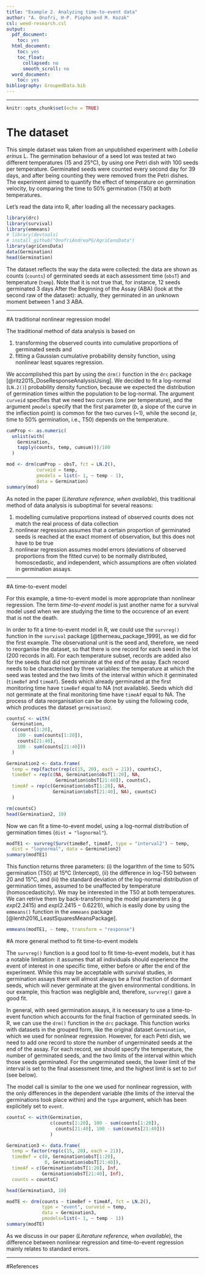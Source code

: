 ```yaml
---
title: "Example 2. Analyzing time-to-event data"
author: "A. Onofri, H-P. Piepho and M. Kozak"
csl: weed-research.csl
output:
  pdf_document:
    toc: yes
  html_document:
    toc: yes
    toc_float:
      collapsed: no
      smooth_scroll: no
  word_document:
    toc: yes
bibliography: GroupedData.bib
---
```



---
   
  

```r
knitr::opts_chunk$set(echo = TRUE)
```

# The dataset

This simple dataset was taken from an unpublished experiment with *Lobelia erinus* L. The germination behaviour of a seed lot was tested at two different temperatures (15 and 25&deg;C), by using one Petri dish with 100 seeds per temperature. Germinated seeds were counted every second day for 39 days, and after being counting they were removed from the Petri dishes. The experiment aimed to quantify the effect of temperature on germination velocity, by comparing the time to 50% germination (T50) at both temperatures.

Let's read the data into R, after loading all the necessary packages.

```r
library(drc)
library(survival)
library(emmeans)
# library(devtools)
# install_github("OnofriAndreaPG/AgriCensData")
library(agriCensData)
data(Germination)
head(Germination)
```

The dataset reflects the way the data were collected: the data are shown as counts (`counts`) of germinated seeds at each assessment time (`obsT`) and temperature (`temp`). Note that it is not true that, for instance, 12 seeds germinated 3 days After the Beginning of the Assay (ABA) (look at the second raw of the dataset): actually, they germinated in an unknown moment between 1 and 3 ABA.

---

#A traditional nonlinear regression model

The traditional method of data analysis is based on

1. transforming the observed counts into cumulative proportions of germinated seeds and
2. fitting a Gaussian cumulative probability density function, using nonlinear least squares regression.

We accomplished this part by using the `drm()` function in the `drc` package [@ritz2015_DoseResponseAnalysisUsing]. We decided to fit a log-normal (`LN.2()`) probability density function, because we expected the distribution of germination times within the population to be log-normal. The argument `curveid` specifies that we need two curves (one per temperature), and the argument `pmodels` specify that the first parameter (*b*, a slope of the curve in the inflection point) is common for the two curves (~1), while the second (*e*, time to 50% germination, i.e., T50) depends on the temperature.

```r
cumProp <- as.numeric(
  unlist(with(
    Germination,
    tapply(counts, temp, cumsum)))/100
  )

mod <- drm(cumProp ~ obsT, fct = LN.2(), 
           curveid = temp,
           pmodels = list(~ 1, ~ temp - 1), 
           data = Germination)
summary(mod)
```

As noted in the paper (*Literature reference, when available*), this traditional method of data analysis is suboptimal for several reasons:

1. modelling cumulative proportions instead of observed counts does not match the real process of data collection
2. nonlinear regression assumes that a certain proportion of germinated seeds is reached at the exact moment of observation, but this does not have to be true
3. nonlinear regression assumes model errors (deviations of observed proportions from the fitted curve) to be normally distributed, homoscedastic, and independent, which assumptions are often violated in germination assays.

---

#A time-to-event model

For this example, a time-to-event model is more appropriate than nonlinear regression. The term *time-to-event model* is just another name for a survival model used when we are studying the time to the occurence of an event that is not the death.

In order to fit a time-to-event model in R, we could use the `survreg()` function in the `survival` package [@therneau_package_1999], as we did for the first example. The observational unit is the seed and, therefore, we need to reorganise the dataset, so that there is one record for each seed in the lot (200 records in all). For each temperature subset, records are added also for the seeds that did not germinate at the end of the assay. Each record needs to be characterised by three variables: the temperature at which the seed was tested and the two limits of the interval within which it germinated (`timeBef` and `timeAf`). Seeds which already germinated at the first monitoring time have `timeBef` equal to NA (not available). Seeds which did not germinate at the final monitoring time have `timeAf` equal to NA. The process of data reorganisation can be done by using the following code, which produces the dataset `germination2`.

```r
countsC <- with(
  Germination,
  c(counts[1:20], 
    100 - sum(counts[1:20]), 
    counts[21:40],
    100 - sum(counts[21:40]))
  ) 

Germination2 <- data.frame(
  temp = rep(factor(rep(c(15, 20), each = 21)), countsC),
  timeBef = rep(c(NA, Germination$obsT[1:20], NA, 
                  Germination$obsT[21:40]), countsC),
  timeAf = rep(c(Germination$obsT[1:20], NA, 
                 Germination$obsT[21:40], NA), countsC)
  )

rm(countsC)
head(Germination2, 10)
```

Now we can fit a time-to-event model, using a log-normal distribution of germination times (`dist = "lognormal"`). 

```r
modTE1 <- survreg(Surv(timeBef, timeAf, type = "interval2") ~ temp,
  dist = "lognormal", data = Germination2)
summary(modTE1)
```

This function returns three parameters: (i) the logarithm of the time to 50% germination (T50) at 15&deg;C (Intercept), (ii) the difference in log-T50 between 20 and 15&deg;C, and (iii) the standard deviation of the log-normal distribution of germination times, assumed to be unaffected by temperature (homoscedasticity). We may be interested in the T50 at both temperatures. We can retrive them by back-transforming the model parameters (e.g $exp(2.2415)$ and $exp(2.2415 - 0.6221)$), which is easily done by using the `emmeans()` function in the `emmeans` package [@lenth2016_LeastSquaresMeansPackage].


```r
emmeans(modTE1, ~ temp, transform = "response")
```

#A more general method to fit time-to-event models

The `survreg()` function is a good tool to fit time-to-event models, but it has a notable limitation: it assumes that all individuals should experience the event of interest in one specific time, either before or after the end of the experiment. While this may be acceptable with survival studies, in germination assays there will almost always be a final fraction of dormant seeds, which will never germinate at the given environmental conditions. In our example, this fraction was negligible and, therefore, `survreg()` gave a good fit.

In general, with seed germination assays, it is necessary to use a time-to-event function which accounts for the final fraction of germinated seeds. In R, we can use the `drm()` function in the `drc` package. This function works with datasets in the grouped form, like the original dataset `Germination`, which we used for nonlinear regression. However, for each Petri dish, we need to add one record to store the number of ungerminated seeds at the end of the assay. For each record, we should specify the temperature, the number of germinated seeds, and the two limits of the interval within which those seeds germinated. For the ungerminated seeds, the lower limit of the interval is set to the final assessment time, and the highest limit is set to `Inf` (see below). 

The model call is similar to the one we used for nonlinear regression, with the only differences in the dependent variable (the limits of the interval the germinations took place within) and the `type` argument, which has been explicitely set to `event`. 

```r
countsC <- with(Germination, 
                c(counts[1:20], 100 - sum(counts[1:20]), 
                  counts[21:40], 100 - sum(counts[21:40]))
                )

Germination3 <- data.frame(
  temp = factor(rep(c(15, 20), each = 21)),
  timeBef = c(0, Germination$obsT[1:20], 
              0, Germination$obsT[21:40]),
  timeAf = c(Germination$obsT[1:20], Inf, 
             Germination$obsT[21:40], Inf),
  counts = countsC)

head(Germination3, 10)

modTE <- drm(counts ~ timeBef + timeAf, fct = LN.2(),
             type = "event", curveid = temp, 
             data = Germination3, 
             pmodels=list(~ 1, ~ temp - 1))
summary(modTE)
```

As we discuss in our paper (*Literature reference, when available*), the difference between nonlinear regression and time-to-event regression mainly relates to standard errors.

---

#References